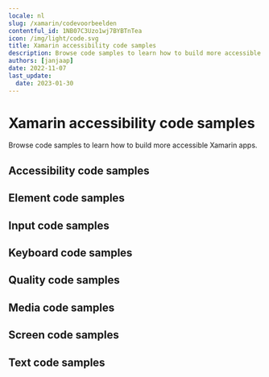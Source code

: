 ```yaml
---
locale: nl
slug: /xamarin/codevoorbeelden
contentful_id: 1NB07C3Uzo1wj7BYBTnTea
icon: /img/light/code.svg
title: Xamarin accessibility code samples
description: Browse code samples to learn how to build more accessible Xamarin apps.
authors: [janjaap]
date: 2022-11-07
last_update:
  date: 2023-01-30
---
```


# Xamarin accessibility code samples

Browse code samples to learn how to build more accessible Xamarin apps.

## Accessibility code samples

<LinkList title="List of Xamarin Accessibility Code samples" isHighlighted={true}>
  <LinkListItem
    url="/nl/docs/xamarin/codevoorbeelden/accessibility-action"
    title="Accessibility action"
    appearance="link"
    label="Accessibility action on Xamarin"
    description="Accessibility actions provide alternative ways for users of assistive technologies to perform actions."
  />
  <LinkListItem
    url="/nl/docs/xamarin/codevoorbeelden/accessibility-announcement"
    title="Accessibility announcement"
    appearance="link"
    label="Accessibility announcement on Xamarin"
    description="Users of assistive technologies should be made aware of important changes in content through accessibility announcements."
  />
  <LinkListItem
    url="/nl/docs/xamarin/codevoorbeelden/accessibility-dialog"
    title="Accessibility dialog"
    appearance="link"
    label="Accessibility dialog on Xamarin"
    description="A dialog overlays the screen and offers one or more actions to proceed."
  />
  <LinkListItem
    url="/nl/docs/xamarin/codevoorbeelden/accessibility-focus-indicator"
    title="Accessibility focus indicator"
    appearance="link"
    label="Accessibility focus indicator on Xamarin"
    description="Users should know which element has focus when using a keyboard or assistive technology."
  />
  <LinkListItem
    url="/nl/docs/xamarin/codevoorbeelden/accessibility-focus"
    title="Accessibility focus"
    appearance="link"
    label="Accessibility focus on Xamarin"
    description="Sometimes you need to programmatically move the accessibility focus to a specific element."
  />
  <LinkListItem
    url="/nl/docs/xamarin/codevoorbeelden/accessibility-focusability"
    title="Accessibility focusability"
    appearance="link"
    label="Accessibility focusability on Xamarin"
    description="An element should indicate whether it should be focusable by assistive technologies or not."
  />
  <LinkListItem
    url="/nl/docs/xamarin/codevoorbeelden/accessibility-group"
    title="Accessibility group"
    appearance="link"
    label="Accessibility group on Xamarin"
    description="It is easier and quicker for users of assistive technologies to interact with grouped elements."
  />
  <LinkListItem
    url="/nl/docs/xamarin/codevoorbeelden/accessibility-hint"
    title="Accessibility hint"
    appearance="link"
    label="Accessibility hint on Xamarin"
    description="An accessibility hint helps users to understand what will happen after performing an action."
  />
  <LinkListItem
    url="/nl/docs/xamarin/codevoorbeelden/accessibility-label"
    title="Accessibility label"
    appearance="link"
    label="Accessibility label on Xamarin"
    description="An accessibility label helps users of assistive technologies to identify elements on the screen."
  />
  <LinkListItem
    url="/nl/docs/xamarin/codevoorbeelden/accessibility-language"
    title="Accessibility language"
    appearance="link"
    label="Accessibility language on Xamarin"
    description="When content is written in multiple languages, foreign words should ideally be indicated in their respective language."
  />
  <LinkListItem
    url="/nl/docs/xamarin/codevoorbeelden/accessibility-link"
    title="Accessibility link"
    appearance="link"
    label="Accessibility link on Xamarin"
    description="Links should be accessible for users of assistive technologies."
  />
  <LinkListItem
    url="/nl/docs/xamarin/codevoorbeelden/accessibility-live-region"
    title="Accessibility live region"
    appearance="link"
    label="Accessibility live region on Xamarin"
    description="A live region allows users of assistive technologies to receive updates whenever important information on the screen changes."
  />
  <LinkListItem
    url="/nl/docs/xamarin/codevoorbeelden/accessibility-modal"
    title="Accessibility modal"
    appearance="link"
    label="Accessibility modal on Xamarin"
    description="A modal overlays the screen with additional content."
  />
  <LinkListItem
    url="/nl/docs/xamarin/codevoorbeelden/accessibility-name"
    title="Accessibility name"
    appearance="link"
    label="Accessibility name on Xamarin"
    description="The accessibility name indicates the name used for interface elements by assistive technologies."
  />
  <LinkListItem
    url="/nl/docs/xamarin/codevoorbeelden/accessibility-order"
    title="Accessibility order"
    appearance="link"
    label="Accessibility order on Xamarin"
    description="Assistive technologies try to determine a logical accessibility order based on the placement and properties of the elements on the screen."
  />
  <LinkListItem
    url="/nl/docs/xamarin/codevoorbeelden/accessibility-role"
    title="Accessibility role"
    appearance="link"
    label="Accessibility role on Xamarin"
    description="An accessibility role helps users of assistive technologies to understand the purpose of elements on the screen."
  />
  <LinkListItem
    url="/nl/docs/xamarin/codevoorbeelden/accessibility-state"
    title="Accessibility state"
    appearance="link"
    label="Accessibility state on Xamarin"
    description="An accessibility state helps users of assistive technologies to understand the state of elements on the screen."
  />
  <LinkListItem
    url="/nl/docs/xamarin/codevoorbeelden/accessibility-value"
    title="Accessibility value"
    appearance="link"
    label="Accessibility value on Xamarin"
    description="An accessibility value helps users of assistive technologies to understand the value of elements on the screen."
  />
</LinkList>

## Element code samples

<LinkList title="List of Xamarin Element Code samples" isHighlighted={true}>
  <LinkListItem
    url="/nl/docs/xamarin/codevoorbeelden/element-focus-change"
    title="Element focus change"
    appearance="link"
    label="Element focus change on Xamarin"
    description="Whenever an element receives focus, it should not automatically trigger an event which changes context."
  />
  <LinkListItem
    url="/nl/docs/xamarin/codevoorbeelden/element-identification"
    title="Element identification"
    appearance="link"
    label="Element identification on Xamarin"
    description="Functionality that is repeated on multiple screens should use consistent identification."
  />
  <LinkListItem
    url="/nl/docs/xamarin/codevoorbeelden/element-position"
    title="Element position"
    appearance="link"
    label="Element position on Xamarin"
    description="Components that are repeated on multiple screens should have a consistent position."
  />
</LinkList>

## Input code samples

<LinkList title="List of Xamarin Input Code samples" isHighlighted={true}>
  <LinkListItem
    url="/nl/docs/xamarin/codevoorbeelden/input-cancellation"
    title="Input cancellation"
    appearance="link"
    label="Input cancellation on Xamarin"
    description="Users should be able to cancel accidental interaction."
  />
  <LinkListItem
    url="/nl/docs/xamarin/codevoorbeelden/input-content-type"
    title="Input content type"
    appearance="link"
    label="Input content type on Xamarin"
    description="Setting the content type for input fields helps user entering data."
  />
  <LinkListItem
    url="/nl/docs/xamarin/codevoorbeelden/input-errors"
    title="Input errors"
    appearance="link"
    label="Input errors on Xamarin"
    description="Users should be notified when they make input errors."
  />
  <LinkListItem
    url="/nl/docs/xamarin/codevoorbeelden/input-gestures"
    title="Input gestures"
    appearance="link"
    label="Input gestures on Xamarin"
    description="Gesture activated functionality should also be available without the use of gestures."
  />
  <LinkListItem
    url="/nl/docs/xamarin/codevoorbeelden/input-instructions"
    title="Input instructions"
    appearance="link"
    label="Input instructions on Xamarin"
    description="When a label might not describe the requested input sufficiently, you should add additional instructions."
  />
  <LinkListItem
    url="/nl/docs/xamarin/codevoorbeelden/input-keyboard-type"
    title="Input keyboard type"
    appearance="link"
    label="Input keyboard type on Xamarin"
    description="Setting the keyboard type for input fields helps user entering data."
  />
  <LinkListItem
    url="/nl/docs/xamarin/codevoorbeelden/input-label"
    title="Input label"
    appearance="link"
    label="Input label on Xamarin"
    description="Input fields should have labels so that users know what input data is expected."
  />
  <LinkListItem
    url="/nl/docs/xamarin/codevoorbeelden/input-motion"
    title="Input motion"
    appearance="link"
    label="Input motion on Xamarin"
    description="Provide an alternative way for actions activated by motion, to allow everyone to use the functionality."
  />
  <LinkListItem
    url="/nl/docs/xamarin/codevoorbeelden/input-predictable"
    title="Input predictable"
    appearance="link"
    label="Input predictable on Xamarin"
    description="Whenever a user provides input, there should be no change of context."
  />
</LinkList>

## Keyboard code samples

<LinkList title="List of Xamarin Keyboard Code samples" isHighlighted={true}>
  <LinkListItem
    url="/nl/docs/xamarin/codevoorbeelden/keyboard-order"
    title="Keyboard order"
    appearance="link"
    label="Keyboard order on Xamarin"
    description="By adjusting the keyboard order, you can provide a great experience for users that control their device using a hardware keyboard."
  />
  <LinkListItem
    url="/nl/docs/xamarin/codevoorbeelden/keyboard-shortcuts"
    title="Keyboard shortcuts"
    appearance="link"
    label="Keyboard shortcuts on Xamarin"
    description="Most people operate their smartphones with touch, but some people use an external keyboard."
  />
</LinkList>

## Quality code samples

<LinkList title="List of Xamarin Quality Code samples" isHighlighted={true}>
  <LinkListItem
    url="/nl/docs/xamarin/codevoorbeelden/linting"
    title="Linting"
    appearance="link"
    label="Linting on Xamarin"
    description="Linting is the process of running a tool which analyzes your code for potential errors."
  />
</LinkList>

## Media code samples

<LinkList title="List of Xamarin Media Code samples" isHighlighted={true}>
  <LinkListItem
    url="/nl/docs/xamarin/codevoorbeelden/audio-control"
    title="Audio control"
    appearance="link"
    label="Audio control on Xamarin"
    description="Users should be able to control audio whenever it plays automatically."
  />
  <LinkListItem
    url="/nl/docs/xamarin/codevoorbeelden/audio-description"
    title="Audio description"
    appearance="link"
    label="Audio description on Xamarin"
    description="Videos should include audio description when important visual details are shown which you cannot hear."
  />
  <LinkListItem
    url="/nl/docs/xamarin/codevoorbeelden/live-captions"
    title="Live captions"
    appearance="link"
    label="Live captions on Xamarin"
    description="Captions should be provided in real-time to enable users to understand what is being said in live videos."
  />
  <LinkListItem
    url="/nl/docs/xamarin/codevoorbeelden/captions"
    title="Captions"
    appearance="link"
    label="Captions on Xamarin"
    description="Captions should be provided to enable users to understand what is being said in videos."
  />
  <LinkListItem
    url="/nl/docs/xamarin/codevoorbeelden/transcript"
    title="Transcript"
    appearance="link"
    label="Transcript on Xamarin"
    description="Videos should contain a transcript to allow users to read what is shown in media, such as a video or podcast."
  />
</LinkList>

## Screen code samples

<LinkList title="List of Xamarin Screen Code samples" isHighlighted={true}>
  <LinkListItem
    url="/nl/docs/xamarin/codevoorbeelden/reduced-animations"
    title="Reduced animations"
    appearance="link"
    label="Reduced animations on Xamarin"
    description="Content which conveys a sense of motion can be a barrier for users."
  />
  <LinkListItem
    url="/nl/docs/xamarin/codevoorbeelden/contrast"
    title="Contrast"
    appearance="link"
    label="Contrast on Xamarin"
    description="Apps should provide enough contrast between text and its background so that it can be read by people with moderately low vision."
  />
  <LinkListItem
    url="/nl/docs/xamarin/codevoorbeelden/dark-mode"
    title="Dark mode"
    appearance="link"
    label="Dark mode on Xamarin"
    description="Dark mode darkens background colours and provides a more comfortable viewing experience in low light."
  />
  <LinkListItem
    url="/nl/docs/xamarin/codevoorbeelden/frequent-flashes"
    title="Frequent flashes"
    appearance="link"
    label="Frequent flashes on Xamarin"
    description="Rapidly flashing images or views can cause seizures for some users."
  />
  <LinkListItem
    url="/nl/docs/xamarin/codevoorbeelden/descriptive-headers"
    title="Descriptive headers"
    appearance="link"
    label="Descriptive headers on Xamarin"
    description="Screens should have descriptive headers, this helps users find specific content and orient themselves within your app."
  />
  <LinkListItem
    url="/nl/docs/xamarin/codevoorbeelden/descriptive-labels"
    title="Descriptive labels"
    appearance="link"
    label="Descriptive labels on Xamarin"
    description="Screens should have descriptive labels, these help users recognize which purpose controls have."
  />
  <LinkListItem
    url="/nl/docs/xamarin/codevoorbeelden/screen-orientation"
    title="Screen orientation"
    appearance="link"
    label="Screen orientation on Xamarin"
    description="Apps should adapt to the preferred display orientation of the user."
  />
  <LinkListItem
    url="/nl/docs/xamarin/codevoorbeelden/reflow"
    title="Reflow"
    appearance="link"
    label="Reflow on Xamarin"
    description="Content on the screen should reflow based on the users' preferences."
  />
  <LinkListItem
    url="/nl/docs/xamarin/codevoorbeelden/search-functionality"
    title="Search functionality"
    appearance="link"
    label="Search functionality on Xamarin"
    description="Users might have difficulty finding a specific screen."
  />
  <LinkListItem
    url="/nl/docs/xamarin/codevoorbeelden/skip-content"
    title="Skip content"
    appearance="link"
    label="Skip content on Xamarin"
    description="It can be helpful for users to skip repeated blocks of content."
  />
  <LinkListItem
    url="/nl/docs/xamarin/codevoorbeelden/adjustable-timing"
    title="Adjustable timing"
    appearance="link"
    label="Adjustable timing on Xamarin"
    description="Everyone, including people with disabilities, should have adequate time to interact with your app."
  />
  <LinkListItem
    url="/nl/docs/xamarin/codevoorbeelden/screen-title"
    title="Screen title"
    appearance="link"
    label="Screen title on Xamarin"
    description="Each screen should have a descriptive title, which helps users with identifying the screen."
  />
</LinkList>

## Text code samples

<LinkList title="List of Xamarin Text Code samples" isHighlighted={true}>
  <LinkListItem
    url="/nl/docs/xamarin/codevoorbeelden/bold-text"
    title="Bold text"
    appearance="link"
    label="Bold text on Xamarin"
    description="Apps should use bold text when users have indicated this as a preference in the system settings."
  />
  <LinkListItem
    url="/nl/docs/xamarin/codevoorbeelden/text-element"
    title="Text element"
    appearance="link"
    label="Text element on Xamarin"
    description="Always use text elements to display text, unless this is not possible due to styling, such as text logo's."
  />
  <LinkListItem
    url="/nl/docs/xamarin/codevoorbeelden/localization"
    title="Localization"
    appearance="link"
    label="Localization on Xamarin"
    description="Assistive technologies, such as the screen reader, use the locale for the pronunciation of utterances."
  />
  <LinkListItem
    url="/nl/docs/xamarin/codevoorbeelden/scale-text"
    title="Scale text"
    appearance="link"
    label="Scale text on Xamarin"
    description="Apps should scale text to the size specified by users in the system settings."
  />
  <LinkListItem
    url="/nl/docs/xamarin/codevoorbeelden/text-spacing"
    title="Text spacing"
    appearance="link"
    label="Text spacing on Xamarin"
    description="Content should adapt to increased spacing between lines, words, letters, and paragraphs."
  />
  <LinkListItem
    url="/nl/docs/xamarin/codevoorbeelden/text-truncation"
    title="Text truncation"
    appearance="link"
    label="Text truncation on Xamarin"
    description="Text should never get truncated in your app, even when users have enlarged their font size."
  />
</LinkList>
